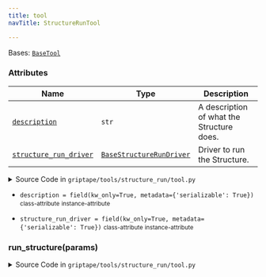 ```yaml
---
title: tool
navTitle: StructureRunTool

---
```


<span id="griptape.tools.structure_run.tool.StructureRunTool"></span>

Bases:
 [`BaseTool`](../base_tool.mdx#griptape.tools.base_tool.BaseTool "BaseTool (griptape.tools.base_tool.BaseTool)")

### Attributes

| Name                                                                                                                                                                                                                                                                                                                                                                         | Type                                                                                                                                                                                                                                               | Description                                    |
| ---------------------------------------------------------------------------------------------------------------------------------------------------------------------------------------------------------------------------------------------------------------------------------------------------------------------------------------------------------------------------- | -------------------------------------------------------------------------------------------------------------------------------------------------------------------------------------------------------------------------------------------------- | ---------------------------------------------- |
| <a href="tool.mdx#griptape.tools.structure_run.tool.StructureRunTool.description" title="description = field(kw_only=True, metadata={'serializable': True})           class-attribute       instance-attribute    (griptape.tools.structure_run.tool.StructureRunTool.description)"><code class="language-python">description</code></a>                                     | `str`                                                                                                                                                                                                                                              | A description of what the Structure does.<br/> |
| <a href="tool.mdx#griptape.tools.structure_run.tool.StructureRunTool.structure_run_driver" title="structure_run_driver = field(kw_only=True, metadata={'serializable': True})           class-attribute       instance-attribute    (griptape.tools.structure_run.tool.StructureRunTool.structure_run_driver)"><code class="language-python">structure_run_driver</code></a> | <a href="../../drivers/structure_run#griptape.drivers.structure_run.BaseStructureRunDriver" title="BaseStructureRunDriver (griptape.drivers.structure_run.BaseStructureRunDriver)"><code class="language-python">BaseStructureRunDriver</code></a> | Driver to run the Structure.<br/>              |

<details><summary>Source Code in <code>griptape&#47;tools&#47;structure_run&#47;tool.py</code></summary>

```python
@define
class StructureRunTool(BaseTool):
    """Tool for running a Structure.

    Attributes:
        description: A description of what the Structure does.
        structure_run_driver: Driver to run the Structure.
    """

    description: str = field(kw_only=True, metadata={"serializable": True})
    structure_run_driver: BaseStructureRunDriver = field(kw_only=True, metadata={"serializable": True})

    @activity(
        config={
            "description": "Can be used to run a Gen AI Builder Structure with the following description: {{ _self.description }}",
            "schema": Schema(
                {
                    Literal("args", description="A list of string arguments to submit to the Structure Run"): Schema(
                        [str]
                    )
                },
            ),
        },
    )
    def run_structure(self, params: dict) -> BaseArtifact:
        args: list[str] = params["values"]["args"]

        return self.structure_run_driver.run(*[TextArtifact(arg) for arg in args])
```

</details>

-   `description = field(kw_only=True, metadata={'serializable': True})` <small>class-attribute</small> <small>instance-attribute</small>  <span id="griptape.tools.structure_run.tool.StructureRunTool.description"></span> 

-   `structure_run_driver = field(kw_only=True, metadata={'serializable': True})` <small>class-attribute</small> <small>instance-attribute</small>  <span id="griptape.tools.structure_run.tool.StructureRunTool.structure_run_driver"></span> 

<span id="griptape.tools.structure_run.tool.StructureRunTool.run_structure"></span>

### run_structure(params)

<details><summary>Source Code in <code>griptape&#47;tools&#47;structure_run&#47;tool.py</code></summary>

```python
@activity(
    config={
        "description": "Can be used to run a Gen AI Builder Structure with the following description: {{ _self.description }}",
        "schema": Schema(
            {
                Literal("args", description="A list of string arguments to submit to the Structure Run"): Schema(
                    [str]
                )
            },
        ),
    },
)
def run_structure(self, params: dict) -> BaseArtifact:
    args: list[str] = params["values"]["args"]

    return self.structure_run_driver.run(*[TextArtifact(arg) for arg in args])
```

</details>
